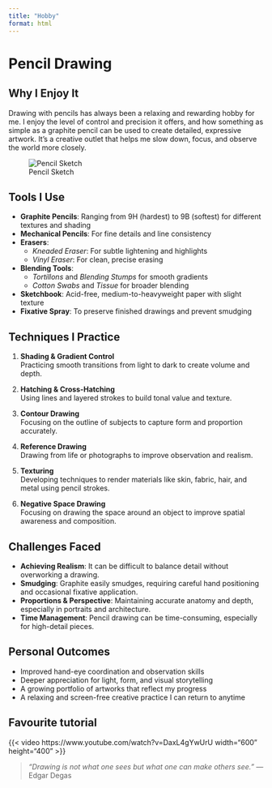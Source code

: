 ```yaml
---
title: "Hobby"
format: html
---
```


# Pencil Drawing

## Why I Enjoy It
Drawing with pencils has always been a relaxing and rewarding hobby for me. I enjoy the level of control and precision it offers, and how something as simple as a graphite pencil can be used to create detailed, expressive artwork. It's a creative outlet that helps me slow down, focus, and observe the world more closely.

![Pencil Sketch](draw.jpg "sketch")

## Tools I Use
- **Graphite Pencils**: Ranging from 9H (hardest) to 9B (softest) for different textures and shading
- **Mechanical Pencils**: For fine details and line consistency
- **Erasers**:
  - *Kneaded Eraser*: For subtle lightening and highlights
  - *Vinyl Eraser*: For clean, precise erasing
- **Blending Tools**:
  - *Tortillons* and *Blending Stumps* for smooth gradients
  - *Cotton Swabs* and *Tissue* for broader blending
- **Sketchbook**: Acid-free, medium-to-heavyweight paper with slight texture
- **Fixative Spray**: To preserve finished drawings and prevent smudging

## Techniques I Practice
1. **Shading & Gradient Control**  
   Practicing smooth transitions from light to dark to create volume and depth.

2. **Hatching & Cross-Hatching**  
   Using lines and layered strokes to build tonal value and texture.

3. **Contour Drawing**  
   Focusing on the outline of subjects to capture form and proportion accurately.

4. **Reference Drawing**  
   Drawing from life or photographs to improve observation and realism.

5. **Texturing**  
   Developing techniques to render materials like skin, fabric, hair, and metal using pencil strokes.

6. **Negative Space Drawing**  
   Focusing on drawing the space around an object to improve spatial awareness and composition.

## Challenges Faced
- **Achieving Realism**: It can be difficult to balance detail without overworking a drawing.
- **Smudging**: Graphite easily smudges, requiring careful hand positioning and occasional fixative application.
- **Proportions & Perspective**: Maintaining accurate anatomy and depth, especially in portraits and architecture.
- **Time Management**: Pencil drawing can be time-consuming, especially for high-detail pieces.

## Personal Outcomes
- Improved hand-eye coordination and observation skills
- Deeper appreciation for light, form, and visual storytelling
- A growing portfolio of artworks that reflect my progress
- A relaxing and screen-free creative practice I can return to anytime

## Favourite tutorial
{{< video https://www.youtube.com/watch?v=DaxL4gYwUrU width="600" height="400" >}}

> *“Drawing is not what one sees but what one can make others see.”* — Edgar Degas

